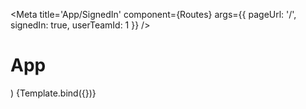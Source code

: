 
<Meta
  title='App/SignedIn'
  component={Routes}
  args={{ pageUrl: '/', signedIn: true, userTeamId: 1 }}
/>

# App

  <ReactRouterChanger url={args.pageUrl}>
    <Routes />
  </ReactRouterChanger>
)

<Canvas>
  <Story name='App' argTypes={{}} args={{}}>
    {Template.bind({})}
  </Story>
</Canvas>
